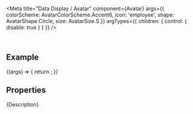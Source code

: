 
<Meta
  title="Data Display / Avatar"
  component={Avatar}
  args={{
    colorScheme: AvatarColorScheme.Accent6,
    icon: 'employee',
    shape: AvatarShape.Circle,
    size: AvatarSize.S
  }}
  argTypes={{
    children: { control: { disable: true } }
  }}
/>

<DocsHeader since="0.9.0" />

<br />

## Example

<Canvas>
  <Story name="Default">
    {(args) => {
      return <Avatar {...args} />;
    }}
  </Story>
</Canvas>

## Properties

<ArgsTableWithNote story="." />

<Markdown>{Description}</Markdown>

<Footer />
